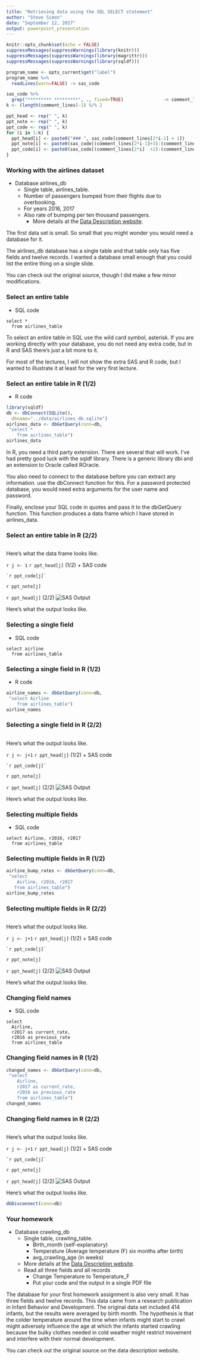 ```yaml
---
title: "Retrieving data using the SQL SELECT statement"
author: "Steve Simon"
date: "September 12, 2017"
output: powerpoint_presentation
---
```


```r
knitr::opts_chunk$set(echo = FALSE)
suppressMessages(suppressWarnings(library(knitr)))
suppressMessages(suppressWarnings(library(magrittr)))
suppressMessages(suppressWarnings(library(sqldf)))
```

```r
program_name <- opts_current$get("label") 
program_name %>%
  readLines(warn=FALSE) -> sas_code

sas_code %>% 
  grep("********* *********", ., fixed=TRUE)               -> comment_lines
k <- (length(comment_lines)-1) %/% 2

ppt_head <- rep(" ", k)
ppt_note <- rep(" ", k)
ppt_code <- rep(" ", k)
for (i in 1:k) {
  ppt_head[i] <- paste0("### ", sas_code[comment_lines[2*i-1] + 1])
  ppt_note[i] <- paste0(sas_code[(comment_lines[2*i-1]+3):(comment_lines[2*i]  -1)], collapse="\n")
  ppt_code[i] <- paste0(sas_code[(comment_lines[2*i]  +2):(comment_lines[2*i+1]-2)], collapse="\n")
}
```

### Working with the airlines dataset

+ Database airlines_db
  + Single table, airlines_table.
  + Number of passengers bumped from their flights due to overbooking.
  + For years 2016, 2017
  + Also rate of bumping per ten thousand passengers.
    + More details at the [Data Description website](https://dasl.datadescription.com/datafile/airline-bumping-2017).
    
<div class="notes">

The first data set is small. So small that you might wonder you would need a database for it. 

The airlines_db database has a single table and that table only has five fields and twelve records. I wanted a database small enough that you could list the entire thing on a single slide.

You can check out the original source, though I did make a few minor modifications.

</div>

### Select an entire table
+ SQL code
```
select * 
  from airlines_table
```

<div class="notes">

To select an entire table in SQL use the wild card symbol, asterisk. If you are working directly with your database, you do not need any extra code, but in R and SAS there's just a bit more to it.

For most of the lectures, I will not show the extra SAS and R code, but I wanted to illustrate it at least for the very first lecture.

</div>

### Select an entire table in R (1/2)
+ R code
```r
library(sqldf)
db <- dbConnect(SQLite(), 
  dbname="../data/airlines_db.sqlite")
airlines_data <- dbGetQuery(conn=db,
 "select * 
    from airlines_table")
airlines_data
```

<div class="notes">

In R, you need a third party extension. There are several that will work. I've had pretty good luck with the sqldf library. There is a generic library dbi and an extension to Oracle called ROracle.

You also need to connect to the database before you can extract any information. use the dbConnect function for this. For a password protected database, you would need extra arguments for the user name and password.

Finally, enclose your SQL code in quotes and pass it to the dbGetQuery function. This function produces a data frame which I have stored in airlines_data.

</div>

### Select an entire table in R (2/2)

```r
```

<div class="notes">

Here's what the data frame looks like.

</div>

<!---select-star--->`r j <- 1`
`r ppt_head[j]` (1/2)
+ SAS code
```
`r ppt_code[j]`
```
<div class="notes">
`r ppt_note[j]`
</div>
`r ppt_head[j]` (2/2)
![SAS Output](../images/select-sas-0`r j`.png)
<div class="notes">
Here's what the output looks like.
</div>

### Selecting a single field
+ SQL code
```
select airline
  from airlines_table
```

### Selecting a single field in R (1/2)
+ R code
```r
airline_names <- dbGetQuery(conn=db,
 "select Airline
    from airlines_table")
airline_names
```

### Selecting a single field in R (2/2)
```r
```
<div class="notes">
Here's what the output looks like.
</div>

<!---select-single-field--->`r j <- j+1`
`r ppt_head[j]` (1/2)
+ SAS code
```
`r ppt_code[j]`
```
<div class="notes">
`r ppt_note[j]`
</div>
`r ppt_head[j]` (2/2)
![SAS Output](../images/select-sas-0`r j`.png)
<div class="notes">
Here's what the output looks like.
</div>

### Selecting multiple fields
+ SQL code
```
select Airline, r2016, r2017
  from airlines_table
```

### Selecting multiple fields in R (1/2)

```r
airline_bump_rates <- dbGetQuery(conn=db,
 "select 
    Airline, r2016, r2017
   from airlines_table")
airline_bump_rates
```

### Selecting multiple fields in R (2/2)

```r
```
<div class="notes">
Here's what the output looks like.
</div>

<!---select-single-field--->`r j <- j+1`
`r ppt_head[j]` (1/2)
+ SAS code
```
`r ppt_code[j]`
```
<div class="notes">
`r ppt_note[j]`
</div>
`r ppt_head[j]` (2/2)
![SAS Output](../images/select-sas-0`r j`.png)
<div class="notes">
Here's what the output looks like.
</div>

### Changing field names
+ SQL code
```
select 
  Airline, 
  r2017 as current_rate, 
  r2016 as previous_rate
  from airlines_table
```

### Changing field names in R (1/2)

```r
changed_names <- dbGetQuery(conn=db,
 "select
    Airline, 
    r2017 as current_rate, 
    r2016 as previous_rate
    from airlines_table")
changed_names
```

### Changing field names in R (2/2)

```r
```
<div class="notes">
Here's what the output looks like.
</div>

<!---select-single-field--->`r j <- j+1`
`r ppt_head[j]` (1/2)
+ SAS code
```
`r ppt_code[j]`
```
<div class="notes">
`r ppt_note[j]`
</div>
`r ppt_head[j]` (2/2)
![SAS Output](../images/select-sas-0`r j`.png)
<div class="notes">
Here's what the output looks like.
</div>

```r
dbDisconnect(conn=db)
```

### Your homework

+ Database crawling_db
  + Single table, crawling_table.
    + Birth_month (self-explanatory)
    + Temperature (Average temperature (F) six months after birth)
    + avg_crawling_age (in weeks)
  + More details at the [Data Description website](https://dasl.datadescription.com/datafile/crawling).
  + Read all three fields and all records
    + Change Temperature to Temperature_F
    + Put your code and the output in a single PDF file
    
<div class="notes">

The database for your first homework assignment is also very small. It has three fields and twelve records. This data came from a research publication in Infant Behavior and Development. The original data set included 414 infants, but the results were averaged by birth month. The hypothesis is that the colder temperature around the time when infants might start to crawl might adversely influence the age at which the infants started crawling because the bulky clothes needed in cold weather might restrict movement and interfere with their normal development.

You can check out the original source on the data description website.

<div class="notes">



</div>

